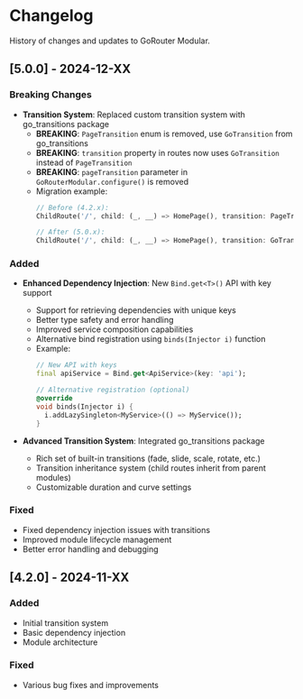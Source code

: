 # Changelog

History of changes and updates to GoRouter Modular.

## [5.0.0] - 2024-12-XX

### Breaking Changes
* **Transition System**: Replaced custom transition system with go_transitions package
  - **BREAKING**: `PageTransition` enum is removed, use `GoTransition` from go_transitions
  - **BREAKING**: `transition` property in routes now uses `GoTransition` instead of `PageTransition`
  - **BREAKING**: `pageTransition` parameter in `GoRouterModular.configure()` is removed
  - Migration example:
    ```dart
    // Before (4.2.x):
    ChildRoute('/', child: (_, __) => HomePage(), transition: PageTransition.fade)
    
    // After (5.0.x):
    ChildRoute('/', child: (_, __) => HomePage(), transition: GoTransitions.fade)
    ```

### Added
* **Enhanced Dependency Injection**: New `Bind.get<T>()` API with key support
  - Support for retrieving dependencies with unique keys
  - Better type safety and error handling
  - Improved service composition capabilities
  - Alternative bind registration using `binds(Injector i)` function
  - Example:
    ```dart
    // New API with keys
    final apiService = Bind.get<ApiService>(key: 'api');
    
    // Alternative registration (optional)
    @override
    void binds(Injector i) {
      i.addLazySingleton<MyService>(() => MyService());
    }
    ```

* **Advanced Transition System**: Integrated go_transitions package
  - Rich set of built-in transitions (fade, slide, scale, rotate, etc.)
  - Transition inheritance system (child routes inherit from parent modules)
  - Customizable duration and curve settings

### Fixed
* Fixed dependency injection issues with transitions
* Improved module lifecycle management
* Better error handling and debugging

## [4.2.0] - 2024-11-XX

### Added
* Initial transition system
* Basic dependency injection
* Module architecture

### Fixed
* Various bug fixes and improvements